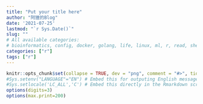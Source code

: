 ```yaml
---
title: "Put your title here"
author: "阿狸的Blog"
date: '2021-07-25'
lastmod: "`r Sys.Date()`"
slug: ""
# All available categories:
# bioinformatics, config, docker, golang, life, linux, ml, r, read, shell, thinking
categories: ["r"]
tags: ["r"]
---
```


```r
knitr::opts_chunk$set(collapse = TRUE, dev = "png", comment = "#>", tidy = "styler")
#Sys.setenv("LANGUAGE"="EN") # Embed this for outputing English message
#Sys.setlocale('LC_ALL','C') # Embed this directly in the Rmarkdown script that contains the Chinese character comment
options(digits=3)
options(max.print=200)
```
